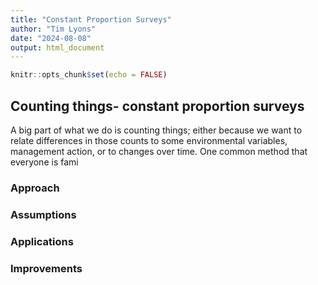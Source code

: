 ```yaml
---
title: "Constant Proportion Surveys"
author: "Tim Lyons"
date: "2024-08-08"
output: html_document
---
```


```r
knitr::opts_chunk$set(echo = FALSE)
```

## Counting things- constant proportion surveys

A big part of what we do is counting things; either because we want to relate differences in those counts to some environmental variables, management action, or to changes over time. One common method that everyone is fami

### Approach

### Assumptions

### Applications

### Improvements